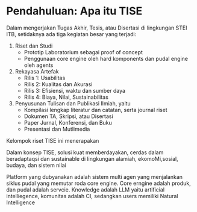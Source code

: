 # Pendahuluan: Apa itu TISE

Dalam mengerjakan Tugas Akhir, Tesis, atau Disertasi di lingkungan STEI ITB, setidaknya ada tiga kegiatan besar yang terjadi:

1. Riset dan Studi
    - Prototip Laboratorium sebagai proof of concept
    - Penggunaan core engine oleh hard komponents dan pudal engine oleh agents

2. Rekayasa Artefak
    - Rilis 1: Usabilitas
    - Rilis 2: Kualitas dan Akurasi
    - Rilis 3: Efisiensi, waktu dan sumber daya
    - Rilis 4: Biaya, Nilai, Sustainabilitas

3. Penyusunan Tulisan dan Publikasi Ilmiah, yaitu 
    - Kompilasi lengkap literatur dan catatan, serta journal riset
    - Dokumen TA, Skripsi, atau Disertasi
    - Paper Jurnal, Konferensi, dan Buku
    - Presentasi dan Mutlimedia

Kelompok riset TISE ini menerapakan 

Dalam konsep TISE, solusi kuat memberdayakan, cerdas dalam beradaptaqsi dan sustainable di lingkungan alamiah, ekomoMi,sosial, budaya, dan sistem nilai

Platform yang dubyanakan adalah sistem multi agen yang menjalankan siklus pudal yang memutar roda core engine. Core erngine adalah produk, dan pudal adalah servcie. Knowledge adalah LLM yaitu artificial intelliegence, komunitas adalah CI, sedangkan users memiliki Natural Intelligence